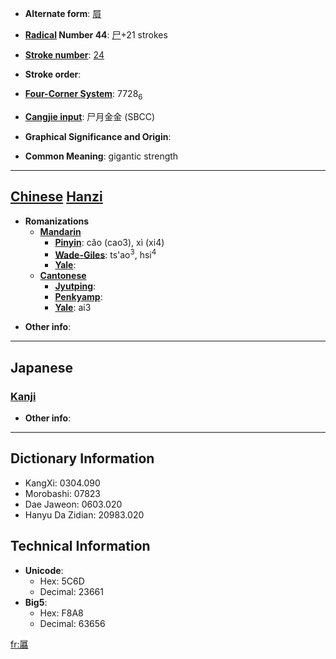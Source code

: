 * '''Alternate form''': [[屓]]

* '''[[Wiktionary:Chinese radical index| Radical]] Number 44''': [[Wiktionary:Chinese radical index 尸|尸]]+21 strokes

* '''[[Wiktionary:Chinese total strokes index|Stroke number]]''': [[Wiktionary:Chinese total strokes index 24|24]]

* '''Stroke order''': 

* '''[[Wiktionary:Chinese four corner index|Four-Corner System]]''': 7728<sub>6</sub>

* '''[[Wiktionary:Chinese Cangjie index|Cangjie input]]''': 尸月金金 (SBCC)

* '''Graphical Significance and Origin''': 

* '''Common Meaning''': gigantic strength

----

== [[Chinese]] [[Hanzi]] ==

* '''Romanizations'''
** '''[[Mandarin]]'''
*** '''[[Pinyin]]''': cǎo (cao3), xì (xi4)
*** '''[[Wade-Giles]]''': ts'ao<sup>3</sup>, hsi<sup>4</sup>
*** '''[[Yale]]''': 
** '''[[Cantonese]]'''
*** '''[[Jyutping]]''':
*** '''[[Penkyamp]]''': 
*** '''[[Yale]]''': ai3

* '''Other info''': 

----

==Japanese==
===[[Kanji]]===
{{kanji|on readings=[[き]] (ki)|kun readings=[[さかん]] (sakan), [[きびしい]] (kibishii)}}

* '''Other info''':  

----

== Dictionary Information ==

* KangXi: 0304.090
* Morobashi: 07823
* Dae Jaweon: 0603.020
* Hanyu Da Zidian: 20983.020

== Technical Information ==

* '''Unicode''':
** Hex: 5C6D
** Decimal: 23661
* '''Big5''':
** Hex: F8A8
** Decimal: 63656

[[fr:屭]]